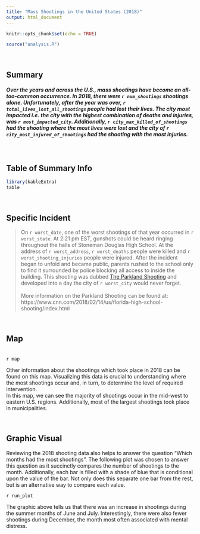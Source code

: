 ```yaml
---
title: "Mass Shootings in the United States (2018)"
output: html_document
---
```


```r
knitr::opts_chunk$set(echo = TRUE)
```

```r
source("analysis.R")
```
<br>

## Summary


##### Over the years and across the U.S., mass shootings have become an all-too-common occurrence. In 2018, there were `r num_shootings` shootings alone. Unfortunately, after the year was over, `r total_lives_lost_all_shootings` people had lost their lives. The city most impacted i.e. the city with the highest combination of deaths and injuries, was `r most_impacted_city`. Additionally, `r city_max_killed_of_shootings` had the shooting where the most lives were lost and the city of `r city_most_injured_of_shootings` had the shooting with the most injuries.

<br>

## Table of Summary Info
```r
library(kableExtra)
table
```

<br>

## Specific Incident
>On `r worst_date`, one of the worst shootings of that year occurred in `r worst_state`. At 2:21 pm EST, gunshots could be heard ringing throughout the halls of Stoneman Douglas High School. At the address of `r worst_address`, `r worst_deaths` people were killed and `r worst_shooting_injuries` people were injured. After the incident began to unfold and became public, parents rushed to the school only to find it surrounded by police blocking all access to inside the building. This shooting was dubbed [The Parkland Shooting](https://www.cnn.com/2018/02/14/us/florida-high-school-shooting/index.html) and developed into a day the city of `r worst_city` would never forget.<br>
<br>
More information on the Parkland Shooting can be found at:
https://www.cnn.com/2018/02/14/us/florida-high-school-shooting/index.html

<br>

## Map

<br>
`r map`

Other information about the shootings which took place in 2018 can be found on this map. Visualizing this data is crucial to understanding where the most shootings occur and, in turn, to determine the level of required intervention.
<br>
In this map, we can see the majority of shootings occur in the mid-west to eastern U.S. regions. Additionally, most of the largest shootings took place in municipalities. 
<br>




</br>

## Graphic Visual


Reviewing the 2018 shooting data also helps to answer the question "Which months had the most shootings". The following plot was chosen to answer this question as it succinctly compares the number of shootings to the month. Additionally, each bar is filled with a shade of blue that is conditional upon the value of the bar. Not only does this separate one bar from the rest, but is an alternative way to compare each value.


`r run_plot`


The graphic above tells us that there was an increase in shootings during the summer months of June and July. Interestingly, there were also fewer shootings during December, the month most often associated with mental distress.

